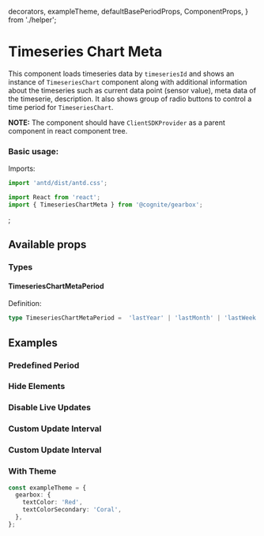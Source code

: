   decorators,
  exampleTheme,
  defaultBasePeriodProps,
  ComponentProps,
} from './helper';

<Meta title="Time Series/TimeseriesChartMeta" decorators={decorators} />

# Timeseries Chart Meta

This component loads timeseries data by `timeseriesId` and shows an instance of `TimeseriesChart` component along with additional information about the timeseries such as current data point (sensor value),
meta data of the timeserie, description. It also shows group of radio buttons to control a time period for `TimeseriesChart`.

**NOTE:** The component should have `ClientSDKProvider` as a parent component in react component tree.

### Basic usage:

Imports:

```typescript
import 'antd/dist/antd.css';

import React from 'react';
import { TimeseriesChartMeta } from '@cognite/gearbox';

```

<Preview>
  <Story name="Basic Usage" >
    <TimeseriesChartMeta timeseriesId={123} />;
  </Story>
</Preview>

## Available props

<Props of={ComponentProps} />

### Types

#### TimeseriesChartMetaPeriod

Definition:

```typescript
type TimeseriesChartMetaPeriod =  'lastYear' | 'lastMonth' | 'lastWeek' | 'lastDay' | 'lastHour' | 'last15minutes';
```

## Examples

### Predefined Period

<Preview>
  <Story name="Predefined Period" >
    <TimeseriesChartMeta timeseriesId={123} defaultTimePeriod="lastMonth" />
  </Story>
</Preview>

### Hide Elements

<Preview>
  <Story name="Hide Elements" >
    <TimeseriesChartMeta
      timeseriesId={123}
      showChart={true}
      showDescription={false}
      showDatapoint={false}
      showMetadata={false}
      showPeriods={false}
    />
  </Story>
</Preview>

### Disable Live Updates

<Preview>
  <Story name="Disable Live Updates" >
    <TimeseriesChartMeta timeseriesId={123} liveUpdate={false} />
  </Story>
</Preview>

### Custom Update Interval

<Preview>
  <Story name="Custom Update Interval" >
    <TimeseriesChartMeta
      timeseriesId={123}
      liveUpdate={true}
      updateIntervalMillis={1000}
    />
  </Story>
</Preview>

### Custom Update Interval

<Preview>
  <Story name="Custom Base Period" >
    <TimeseriesChartMeta
      timeseriesId={123}
      defaultBasePeriodProps={defaultBasePeriodProps}
    />
  </Story>
</Preview>

### With Theme

```typescript
const exampleTheme = {
  gearbox: {
    textColor: 'Red',
    textColorSecondary: 'Coral',
  },
};
```

<Preview>
  <Story name="With Theme" >
    <ThemeProvider theme={exampleTheme}><TimeseriesChartMeta timeseriesId={123}/></ThemeProvider>
  </Story>
</Preview>
